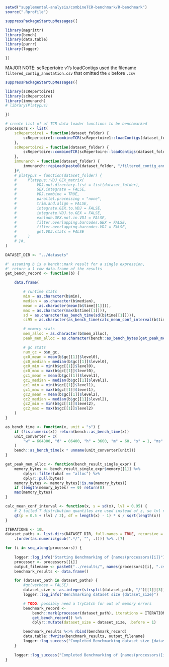 ```r
setwd("supplemental-analysis/combineTCR-benchmark/R-benchmark")
source(".Rprofile")

suppressPackageStartupMessages({

library(magrittr)
library(bench)
library(data.table)
library(purrr)
library(logger)

})
```

MAJOR NOTE: scRepertoire v1's loadContigs used the filename `filtered_contig_annotation.csv` that omitted the `s` before `.csv`

```r
suppressPackageStartupMessages({

library(scRepertoire1)
library(scRepertoire)
library(immunarch)
# library(Platypus)

})

# create list of of TCR data loader functions to be benchmarked
processors <- list(
    scRepertoire1 = function(dataset_folder) {
        scRepertoire1::combineTCR(scRepertoire1::loadContigs(dataset_folder))
    },
    scRepertoire2 = function(dataset_folder) {
        scRepertoire::combineTCR(scRepertoire::loadContigs(dataset_folder))
    },
    immunarch = function(dataset_folder) {
        immunarch::repLoad(paste0(dataset_folder, "/filtered_contig_annotation.csv"))
    }#,
    # platypus = function(dataset_folder) {
    #     Platypus::VDJ_GEX_matrix(
    #         VDJ.out.directory.list = list(dataset_folder),
    #         GEX.integrate = FALSE,
    #         VDJ.combine = TRUE,
    #         parallel.processing = "none",
    #         trim.and.align = FALSE,
    #         integrate.GEX.to.VDJ = FALSE,
    #         integrate.VDJ.to.GEX = FALSE,
    #         exclude.GEX.not.in.VDJ = FALSE,
    #         filter.overlapping.barcodes.GEX = FALSE,
    #         filter.overlapping.barcodes.VDJ = FALSE,
    #         get.VDJ.stats = FALSE
    #     )
    # }#,
)
```

```r
DATASET_DIR <- "../datasets"

#' assuming b is a bench::mark result for a single expression,
#' return a 1 row data.frame of the results
get_bench_record <- function(b) {

    data.frame(

        # runtime stats
        min = as.character(b$min),
        median = as.character(b$median),
        mean = as.character(mean(b$time[[1]])),
        max = as.character(max(b$time[[1]])),
        sd = as.character(as_bench_time(sd(b$time[[1]]))),
        ci95 = as.character(as_bench_time(calc_mean_conf_interval(b$time[[1]])),

        # memory stats
        mem_alloc = as.character(b$mem_alloc),
        peak_mem_alloc = as.character(bench::as_bench_bytes(get_peak_mem_alloc(b)))),

        # gc stats
        num_gc = b$n_gc,
        gc0_mean = mean(b$gc[[1]]$level0),
        gc0_median = median(b$gc[[1]]$level0),
        gc0_min = min(b$gc[[1]]$level0),
        gc0_max = max(b$gc[[1]]$level0),
        gc1_mean = mean(b$gc[[1]]$level1),
        gc1_median = median(b$gc[[1]]$level1),
        gc1_min = min(b$gc[[1]]$level1),
        gc1_max = max(b$gc[[1]]$level1),
        gc2_mean = mean(b$gc[[1]]$level2),
        gc2_median = median(b$gc[[1]]$level2),
        gc2_min = min(b$gc[[1]]$level2),
        gc2_max = max(b$gc[[1]]$level2)
    )
}

as_bench_time <- function(x, unit = "s") {
    if (!is.numeric(x)) return(bench::as_bench_time(x))
    unit_converter = c(
        "w" = 604800, "d" = 86400, "h" = 3600, "m" = 60, "s" = 1, "ms" = 1e-3, "µs" = 1e-6, "ns" = 1e-9
    )
    bench::as_bench_time(x * unname(unit_converter[unit]))
}

get_peak_mem_alloc <- function(bench_result_single_expr) {
    memory_bytes <- bench_result_single_expr$memory[[1]] %>%
        dplyr::filter(what == "alloc") %>%
        dplyr::pull(bytes)
    memory_bytes <- memory_bytes[!is.na(memory_bytes)]
    if (length(memory_bytes) == 0) return(0)
    max(memory_bytes)
}

calc_mean_conf_interval <- function(x, s = sd(x), lvl = 0.95) {
    # 2 tailed T distribution quantiles are used instead of z, so lvl need to be transformed to 2 tailed
    qt(p = 0.5 + (lvl / 2), df = length(x) - 1) * s / sqrt(length(x))
}
```

```r
ITERATIONS <- 10L
dataset_paths <- list.dirs(DATASET_DIR, full.names = TRUE, recursive = FALSE) %>%
    .[order(as.numeric(gsub(".*/", "", .)))] %>% .[7]

for (i in seq_along(processors)) {
    
    logger::log_info("Starting Benchmarking of {names(processors)[i]}")
    processor <- processors[[i]]
    output_filename <- paste0("../results/", names(processors)[i], ".csv")
    benchmark_results <- data.frame()

    for (dataset_path in dataset_paths) {
        #gc(verbose = FALSE)
        dataset_size <- as.integer(strsplit(dataset_path, "/")[[1]][3])
        logger::log_info("Benchmarking dataset size {dataset_size}")

        # TODO: possibly need a tryCatch for out of memory errors
        benchmark_record <-
            bench::mark(processor(dataset_path), iterations = ITERATIONS, filter_gc = FALSE, check = FALSE) %>%
            get_bench_record() %>%
            dplyr::mutate(dataset_size = dataset_size, .before = 1)

        benchmark_results %<>% rbind(benchmark_record)
        data.table::fwrite(benchmark_results, output_filename)
        logger::log_success("Completed Benchmarking dataset size {dataset_size}")
    }
    
    logger::log_success("Completed Benchmarking of {names(processors)[i]}")
}
```
